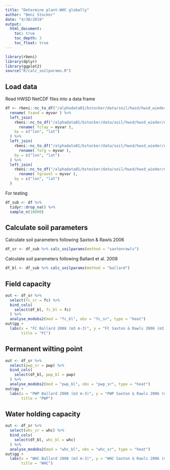 ```yaml
---
title: "Determine plant-WHC globally"
author: "Beni Stocker"
date: "4/30/2019"
output:
  html_document:
    toc: true
    toc_depth: 3
    toc_float: true
---
```


```r
library(rbeni)
library(dplyr)
library(ggplot2)
source("R/calc_soilparams.R")
```

## Load data
Read HWSD NetCDF files into a data frame
```r
df <- rbeni::nc_to_df("/alphadata01/bstocker/data/soil/hwsd/hwsd_wieder/data/T_SAND.nc4","T_SAND") %>%
  rename( fsand = myvar ) %>%
  left_join(
    rbeni::nc_to_df("/alphadata01/bstocker/data/soil/hwsd/hwsd_wieder/data/T_CLAY.nc4","T_CLAY") %>%
      rename( fclay = myvar ),
    by = c("lon", "lat")
  ) %>%
  left_join(
    rbeni::nc_to_df("/alphadata01/bstocker/data/soil/hwsd/hwsd_wieder/data/T_OC.nc4","T_OC") %>%
      rename( forg = myvar ),
    by = c("lon", "lat")
  ) %>%
  left_join(
    rbeni::nc_to_df("/alphadata01/bstocker/data/soil/hwsd/hwsd_wieder/data/T_GRAVEL.nc4","T_GRAVEL") %>%
      rename( fgravel = myvar ),
    by = c("lon", "lat")
  )
```

For testing
```r
df_sub <- df %>% 
  tidyr::drop_na() %>%
  sample_n(10000)
```

## Calculate soil parameters
Calculate soil parameters following Saxton & Rawls 2006
```r
df_sr <- df_sub %>% calc_soilparams(method = "saxtonrawls")
```

Calculate soil parameters following Ballard et al. 2008
```r
df_bl <- df_sub %>% calc_soilparams(method = "ballard")
```

## Field capacity
```r
out <- df_sr %>% 
  select(fc_sr = fc) %>% 
  bind_cols(
    select(df_bl, fc_bl = fc)
  ) %>% 
  analyse_modobs2(mod = "fc_bl", obs = "fc_sr", type = "heat")
out$gg +
  labs(x = "FC Ballard 2008 (m3 m-3)", y = "FC Saxton & Rawls 2006 (m3 m-3)",
       title = "FC")
```

## Permanent wilting point
```r
out <- df_sr %>% 
  select(pwp_sr = pwp) %>% 
  bind_cols(
    select(df_bl, pwp_bl = pwp)
  ) %>% 
  analyse_modobs2(mod = "pwp_bl", obs = "pwp_sr", type = "heat")
out$gg +
  labs(x = "PWP Ballard 2008 (m3 m-3)", y = "PWP Saxton & Rawls 2006 (m3 m-3)",
       title = "PWP")
```

## Water holding capacity
```r
out <- df_sr %>% 
  select(whc_sr = whc) %>% 
  bind_cols(
    select(df_bl, whc_bl = whc)
  ) %>% 
  analyse_modobs2(mod = "whc_bl", obs = "whc_sr", type = "heat")
out$gg +
  labs(x = "WHC Ballard 2008 (m3 m-3)", y = "WHC Saxton & Rawls 2006 (m3 m-3)",
       title = "WHC")
```
